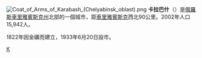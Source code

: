 {{unreferenced|time=2018-08-14T05:09:15+00:00}}
{{coord|55|29|N|60|13|E|display=title}}
[[File:Coat_of_Arms_of_Karabash_(Chelyabinsk_oblast).png|right]]
'''卡拉巴什'''（{{lang-ru|Караба́ш}}）是[[俄羅斯|俄羅斯]][[車里雅賓斯克州|車里雅賓斯克州]]北部的一個城市，距[[車里雅賓斯克|車里雅賓斯克]]西北90公里。2002年人口15,942人。

1822年因金礦而建立，1933年6月20日設市。

{{車里雅賓斯克州城市}}

[[Category:車里雅賓斯克州城市|К]]